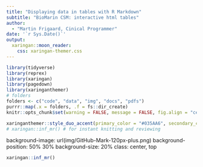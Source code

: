 ```yaml
---
title: "Displaying data in tables with R Markdown"
subtitle: "BioMarin CSM: interactive html tables"  
author: 
  - "Martin Frigaard, Cinical Programmer"
date: '`r Sys.Date()`'
output:
  xaringan::moon_reader:
    css: xaringan-themer.css
---
```


```r
library(tidyverse)
library(reprex)
library(xaringan)
library(pagedown)
library(xaringanthemer)
# folders
folders <- c("code", "data", "img", "docs", "pdfs")
purrr::map(.x = folders, .f = fs::dir_create)
knitr::opts_chunk$set(warning = FALSE, message = FALSE, fig.align = "center", dpi = 320, fig.height = 4)
```

```r
xaringanthemer::style_duo_accent(primary_color = "#035AA6", secondary_color = "#03A696")
# xaringan::inf_mr() # for instant knitting and reviewing
```

background-image: url(img/GitHub-Mark-120px-plus.png)
background-position: 50% 30%
background-size: 20%
class: center, top

```r
xaringan::inf_mr()
```